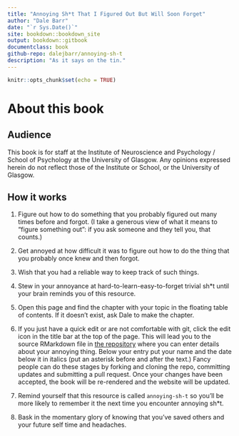 ```yaml
---
title: "Annoying Sh*t That I Figured Out But Will Soon Forget"
author: "Dale Barr"
date: "`r Sys.Date()`"
site: bookdown::bookdown_site
output: bookdown::gitbook
documentclass: book
github-repo: dalejbarr/annoying-sh-t
description: "As it says on the tin."
---
```


```r
knitr::opts_chunk$set(echo = TRUE)
```

# About this book

## Audience

This book is for staff at the Institute of Neuroscience and Psychology / School of Psychology at the University of Glasgow. Any opinions expressed herein do not reflect those of the Institute or School, or the University of Glasgow.

## How it works

1. Figure out how to do something that you probably figured out many times before and forgot. (I take a generous view of what it means to "figure something out": if you ask someone and they tell you, that counts.)

2. Get annoyed at how difficult it was to figure out how to do the thing that you probably once knew and then forgot.

3. Wish that you had a reliable way to keep track of such things.

4. Stew in your annoyance at hard-to-learn-easy-to-forget trivial sh*t until your brain reminds you of this resource.

5. Open this page and find the chapter with your topic in the floating table of contents. If it doesn't exist, ask Dale to make the chapter.

6. If you just have a quick edit or are not comfortable with git, click the edit icon in the title bar at the top of the page. This will lead you to the source RMarkdown file in [the repository](https://github.com/dalejbarr/annoying-sh-t) where you can enter details about your annoying thing. Below your entry put your name and the date below it in italics (put an asterisk before and after the text.) Fancy people can do these stages by forking and cloning the repo, committing updates and submitting a pull request. Once your changes have been accepted, the book will be re-rendered and the website will be updated.

7. Remind yourself that this resource is called `annoying-sh-t` so you'll be more likely to remember it the next time you encounter annoying sh*t.

8. Bask in the momentary glory of knowing that you've saved others and your future self time and headaches.
